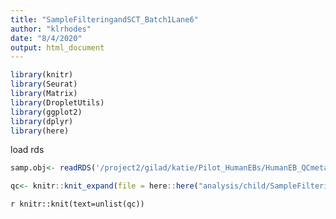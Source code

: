 ```yaml
---
title: "SampleFilteringandSCT_Batch1Lane6"
author: "klrhodes"
date: "8/4/2020"
output: html_document
---
```


```r
library(knitr)
library(Seurat)
library(Matrix)
library(DropletUtils)
library(ggplot2)
library(dplyr)
library(here)
```

load rds
```r
samp.obj<- readRDS('/project2/gilad/katie/Pilot_HumanEBs/HumanEB_QCmetadata/Batch1_Lane6_seurat_NoNorm_QCMetaAdded.rds')
```

```r
qc<- knitr::knit_expand(file = here::here("analysis/child/SampleFilteringAndSCT.Rmd"))
```

`r knitr::knit(text=unlist(qc))`

